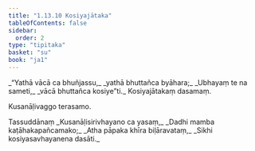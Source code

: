 ```yaml
---
title: "1.13.10 Kosiyajātaka"
tableOfContents: false
sidebar:
  order: 2
type: "tipitaka"
basket: "su"
book: "ja1"
---
```



<DynamicBreadcrumb />

<Division number="130" book="ja1" bookNo="22" page="30">

<Paragraph number="287" type="verses" book="ja1">
_“Yathā vācā ca bhuñjassu,_  
_yathā bhuttañca byāhara;_  
_Ubhayaṃ te na sameti,_  
_vācā bhuttañca kosiye”ti._  


</Paragraph>
</Division>

<Paragraph number="288" type="center" book="ja1">
Kosiyajātakaṃ dasamaṃ.

  
Kusanāḷivaggo terasamo.



</Paragraph>

<Paragraph number="289" type="center" book="ja1">
Tassuddānaṃ


</Paragraph>

<Paragraph number="290" type="verses" book="ja1">
_Kusanāḷisirivhayano ca yasaṃ,_  
_Dadhi mamba kaṭāhakapañcamako;_  
_Atha pāpaka khīra biḷāravataṃ,_  
_Sikhi kosiyasavhayanena dasāti._
</Paragraph>